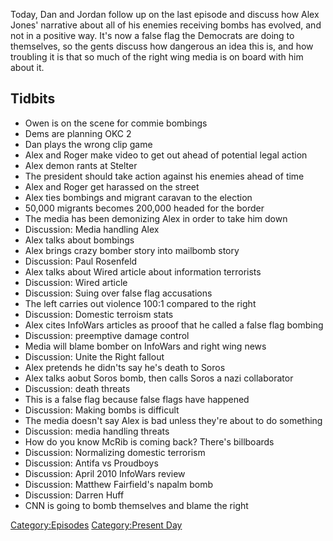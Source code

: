 {{DEFAULTSORT:
    #_EPISODE_0221:October 24, 2018
}}{{Episode
    | title           = October 24, 2018
    | caption         = Listen to this episode on [https://knowledgefight.libsyn.com/knowledge-fight-october-24-2018 Libsyn] [https://open.spotify.com/episode/4G5ZIRr2adVR3qkjP845gc Spotify]
    | episodeNumber   = 221
    | length          = 01:48:40
    | airDate         = October 26, 2018
    | coverageDate    = October 24, 2018
    | episodeType     = [[:Category:Present Day|Present Day]]
    | appearance      = [[Owen Shroyer]], [[Roger Stone]], [[Paul Rosenfeld]], [[George Soros]], [[Brian Stelter]], [[Matthew Fairfield]], [[Darren Huff]]
    | previousEpisode = [[220: October 23, 2018]]
    | nextEpisode     = [[222: March 15-19, 2009]]
}}

{{Stub}}

Today, Dan and Jordan follow up on the last episode and discuss how Alex Jones' narrative about all of his enemies receiving bombs has evolved, and not in a positive way. It's now a false flag the Democrats are doing to themselves, so the gents discuss how dangerous an idea this is, and how troubling it is that so much of the right wing media is on board with him about it.

==Tidbits==

*Owen is on the scene for commie bombings
*Dems are planning OKC 2
*Dan plays the wrong clip game
*Alex and Roger make video to get out ahead of potential legal action
*Alex demon rants at Stelter
*The president should take action against his enemies ahead of time
*Alex and Roger get harassed on the street
*Alex ties bombings and migrant caravan to the election
*50,000 migrants becomes 200,000 headed for the border
*The media has been demonizing Alex in order to take him down
*Discussion: Media handling Alex
*Alex talks about bombings
*Alex brings crazy bomber story into mailbomb story
*Discussion: Paul Rosenfeld
*Alex talks about Wired article about information terrorists
*Discussion: Wired article
*Discussion: Suing over false flag accusations
*The left carries out violence 100:1 compared to the right
*Discussion: Domestic terroism stats
*Alex cites InfoWars articles as prooof that he called a false flag bombing
*Discussion: preemptive damage control
*Media will blame bomber on InfoWars and right wing news
*Discussion: Unite the Right fallout
*Alex pretends he didn'ts say he's death to Soros
*Alex talks aobut Soros bomb, then calls Soros a nazi collaborator
*Discussion: death threats
*This is a false flag because false flags have happened
*Discussion: Making bombs is difficult
*The media doesn't say Alex is bad unless they're about to do something
*Discussion: media handling threats
*How do you know McRib is coming back? There's billboards
*Discussion: Normalizing domestic terrorism
*Discussion: Antifa vs Proudboys
*Discussion: April 2010 InfoWars review
*Discussion: Matthew Fairfield's napalm bomb
*Discussion: Darren Huff
*CNN is going to bomb themselves and blame the right

[[Category:Episodes]]
[[Category:Present Day]]
